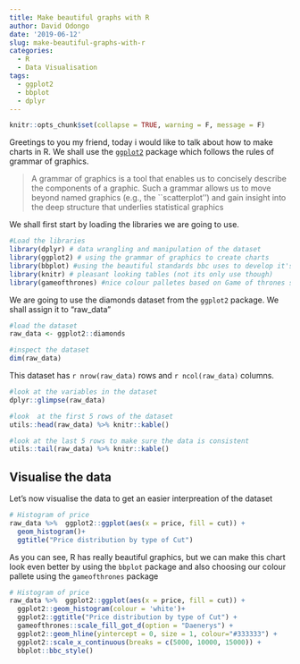 ```yaml
---
title: Make beautiful graphs with R
author: David Odongo
date: '2019-06-12'
slug: make-beautiful-graphs-with-r
categories:
  - R
  - Data Visualisation
tags:
  - ggplot2
  - bbplot
  - dplyr
---
```



```r
knitr::opts_chunk$set(collapse = TRUE, warning = F, message = F)
```

 Greetings to you my friend, today i would like to talk about how to make charts in R. We shall use the [`ggplot2`](https://ggplot2.tidyverse.org/) package which follows the rules of grammar of graphics.

> A grammar of graphics is a tool that enables us to concisely describe the components of a graphic. Such a grammar allows us to move beyond named graphics (e.g., the ``scatterplot'') and gain insight into the deep structure that underlies statistical graphics

We shall first start by loading the libraries we are going to use.

```r
#Load the libraries
library(dplyr) # data wrangling and manipulation of the dataset
library(ggplot2) # using the grammar of graphics to create charts
library(bbplot) #using the beautiful standards bbc uses to develop it's graphics
library(knitr) # pleasant looking tables (not its only use though)
library(gameofthrones) #nice colour palletes based on Game of thrones series
```

We are going to use the diamonds dataset from the `ggplot2` package. We shall assign it to "raw_data"
```r
#load the dataset
raw_data <- ggplot2::diamonds

#inspect the dataset
dim(raw_data)
```

This dataset has `r nrow(raw_data) ` rows and `r ncol(raw_data)` columns. 
```r
#look at the variables in the dataset
dplyr::glimpse(raw_data)

#look  at the first 5 rows of the dataset
utils::head(raw_data) %>% knitr::kable()

#look at the last 5 rows to make sure the data is consistent
utils::tail(raw_data) %>% knitr::kable()
```


## Visualise the data

Let's now visualise the data to get an easier interpreation of the dataset

```r
# Histogram of price
raw_data %>%  ggplot2::ggplot(aes(x = price, fill = cut)) +
  geom_histogram()+
  ggtitle("Price distribution by type of Cut")
```

As you can see, R has really beautiful graphics, but we can make this chart look even better by using the `bbplot` package and also choosing our colour pallete using the `gameofthrones` package

```r
# Histogram of price
raw_data %>%  ggplot2::ggplot(aes(x = price, fill = cut)) +
  ggplot2::geom_histogram(colour = 'white')+
  ggplot2::ggtitle("Price distribution by type of Cut") +
  gameofthrones::scale_fill_got_d(option = "Daenerys") +
  ggplot2::geom_hline(yintercept = 0, size = 1, colour="#333333") +
  ggplot2::scale_x_continuous(breaks = c(5000, 10000, 15000)) +
  bbplot::bbc_style()
```

